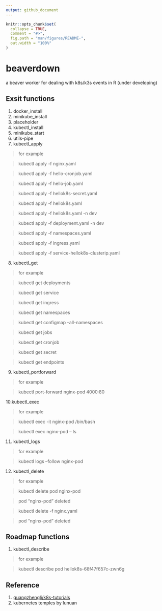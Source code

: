 ```yaml
---
output: github_document
---
```


<!-- README.md is generated from README.Rmd. Please edit that file -->

```r
knitr::opts_chunk$set(
  collapse = TRUE,
  comment = "#>",
  fig.path = "man/figures/README-",
  out.width = "100%"
)
```

# beaverdown

a beaver worker for dealing with k8s/k3s events in R (under developing)

## Exsit functions

1.  docker_install
2.  minikube_install
3.  placeholder
4.  kubectl_install
5.  minikube_start
6.  utils-pipe
7.  kubectl_apply

> for example

> kubectl apply -f nginx.yaml

> kubectl apply -f hello-cronjob.yaml

> kubectl apply -f hello-job.yaml

> kubectl apply -f hellok8s-secret.yaml

> kubectl apply -f hellok8s.yaml

> kubectl apply -f hellok8s.yaml -n dev

> kubectl apply -f deployment.yaml -n dev

> kubectl apply -f namespaces.yaml

> kubectl apply -f ingress.yaml

> kubectl apply -f service-hellok8s-clusterip.yaml

8.  kubectl_get

> for example

> kubectl get deployments

> kubectl get service

> kubectl get ingress

> kubectl get namespaces

> kubectl get configmap --all-namespaces

> kubectl get jobs

> kubectl get cronjob

> kubectl get secret

> kubectl get endpoints

9.  kubectl_portforward

> for example

> kubectl port-forward nginx-pod 4000:80

10.kubectl_exec

> for example

> kubectl exec -it nginx-pod /bin/bash

> kubectl exec nginx-pod -- ls

11.  kubectl_logs

> for example

> kubectl logs --follow nginx-pod

12.  kubectl_delete

> for example

> kubectl delete pod nginx-pod

> pod "nginx-pod" deleted

> kubectl delete -f nginx.yaml

> pod "nginx-pod" deleted

## Roadmap functions

1.  kubectl_describe

> for example

> kubectl describe pod hellok8s-68f47f657c-zwn6g

## Reference

1.  [guangzhengli/k8s-tutorials](https://github.com/guangzhengli/k8s-tutorials)
2. kubernetes temples by lunuan

